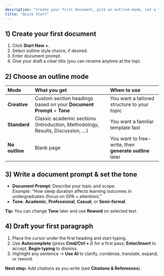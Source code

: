 ```yaml
---
description: "Create your first document, pick an outline mode, set a tone, and draft your first paragraph."
title: "Quick Start"
---
```


## 1) Create your first document

1. Click **Start New +**.
2. Select outline style choice, if desired.
3. Enter document prompt.
4. Give your draft a clear title (you can rename anytime at the top).

## 2) Choose an outline mode

| Mode           | What you get                                                                  | When to use                                             |
| :------------- | :---------------------------------------------------------------------------- | :------------------------------------------------------ |
| **Creative**   | Custom section headings based on your **Document Prompt** + **Tone**         | You want a tailored structure to your topic             |
| **Standard**   | Classic academic sections (Introduction, Methodology, Results, Discussion, …) | You want a familiar template fast                       |
| **No outline** | Blank page                                                                    | You want to free-write, then **generate outline** later |

## 3) Write a document prompt & set the tone

- **Document Prompt**: Describe your topic and scope.\
  _Example:_ “How sleep duration affects learning outcomes in undergraduates (focus on GPA + attention).”
- **Tone**: **Academic**, **Professional**, **Casual**, or **Semi-formal**.

**Tip:** You can change **Tone** later and use **Reword** on selected text.

## 4) Draft your first paragraph

1. Place the cursor under the first heading and start typing.
2. Use **Autocomplete** (press **Cmd/Ctrl + /**) for a first pass; **Enter/Insert** to accept, **Begin typing** to dismiss.
3. Highlight any sentence → **Use AI** to clarify, condense, translate, expand, or reword.

**Next step:** Add citations as you write (see **Citations & References**).
